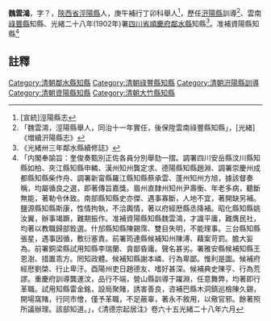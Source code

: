 {{明清人物信息框
| 姓名 = 魏雲鴻
| 原名 = 
| 圖片名稱=  
| 圖片大小 = 220px
| 圖片說明 =  
| 最高職務 = [[四川省|四川省]][[鄰水縣|鄰水縣]][[知縣|知縣]]
| 國家 = 大清
| 爵位 =
| 籍貫 = [[陝西省|陝西省]][[涇陽縣|涇陽縣]]
| 族裔 =  
| 旗籍 =  
| 字號 =  
| 諡號 = 
| 出生日期 = 
| 出生地點 =
| 逝世日期 =  
| 逝世地點 = 
| 墓葬 = 
| 配偶 =  
| 親屬 =   
| 出身 = 
* 庚午補行丁卯科舉人出身
| 經歷 = 
| 著作 =  
*
*
*
}}
'''魏雲鴻'''{{BD|？年||？年||}}，字？，[[陝西省|陝西省]][[涇陽縣|涇陽縣]]人，庚午補行丁卯科舉人<ref>[宣統]涇陽縣志</ref>，歷任[[汧陽縣|汧陽縣]]訓導<ref>「魏雲鴻，涇陽縣舉人，同治十一年實任，後保陞雲南祿豐縣知縣」，[光緒]《増續汧陽縣志》</ref>、雲南[[祿豐縣|祿豐縣]]知縣、光緒二十八年(1902年)署[[四川省|四川省]][[順慶府|順慶府]][[鄰水縣|鄰水縣]]知縣<ref>《光緒卅三年鄰水縣續修誌》</ref>。准補資陽縣知縣<ref>「内閣奉諭旨：奎俊奏甄別正佐各員分別舉劾一摺。調署四川安岳縣汶川縣知縣如柏、夾江縣知縣申轔、漢州知州龔定求、德陽縣知縣趙淵、調署崇慶州成都縣知縣柴作舟、調署新甯縣羅江縣知縣蔡承雲、蓬州知州方旭，據該督奏稱，均屬循良之選，即著傳旨嘉獎。眉州直隸州知州尹壽衡、年老多病，聽斷無能，著勒令休致。南部縣知縣史亦傑、遇事寡斷，人地不宜，著開缺另補。鹽源縣知縣斯康，性情拘執，不洽輿情，著以府經厯縣丞降補。昭化縣知縣姚汝翼，辦事竭蹶，難期振作。准補資陽縣知縣魏雲鴻，才識平庸，難膺民社，均著以教職歸部銓選。什邡縣知縣陳錫霈、雙目失明，不能理事。三台縣知縣張星，遇事因循，敷衍塞責。前署筠連縣候補知州陳溥、藉案苛罰。膽大妄為。前署銅梁縣試用知縣李瑞蘭、貪鄙昏庸。聲名甚劣。署雅安縣候補知縣王恩澍、措置乖方。罔知政體。候補知縣謝本嶙、行為卑鄙。惟利是圖。候補府經厯劉棨、行止卑汙。酉陽州吏日趙德友、嗜好甚深。候補典史陳亨、行為荒謬。重慶府訓導龔運汶，品行不端，營山縣訓導于躍淵，任意舞弊，均著即行革職。試用知縣雷金銘，設局聚賭，誘害善良，咨補巴縣木洞鎮巡檢陳久錫，開場窩賭，行同市儈，僅予革職，不足蔽辜，著永不敘用，以儆官邪。餘著照所議辦理。該部知道。」，《清德宗起居注》卷六十五光緒二十八年六月</ref> 
 
==註釋==
{{reflist}}
{{清朝人物小作品}}
{{鄰水縣知縣}}
[[Category:清朝鄰水縣知縣|Category:清朝鄰水縣知縣]]
[[Category:清朝祿豐縣知縣|Category:清朝祿豐縣知縣]]
[[Category:清朝汧陽縣訓導|Category:清朝汧陽縣訓導]]
[[Category:清朝資陽縣知縣|Category:清朝資陽縣知縣]]
[[Category:清朝大竹縣知縣|Category:清朝大竹縣知縣]]